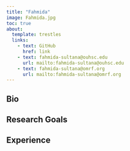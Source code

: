 ```yaml
---
title: "Fahmida"
image: Fahmida.jpg
toc: true
about:
  template: trestles
  links:
    - text: GitHub
      href: link
    - text: fahmida-sultana@ouhsc.edu
      url: mailto:fahmida-sultana@ouhsc.edu
    - text: fahmida-sultana@omrf.org
      url: mailto:fahmida-sultana@omrf.org
---
```


::: {.column-page}

## Bio

## Research Goals

## Experience

:::